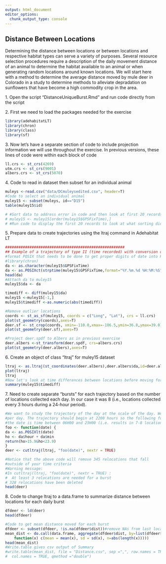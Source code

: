 ```yaml
---
output: html_document
editor_options: 
  chunk_output_type: console
---
```


## Distance Between Locations

Determining the distance between locations or between locations and respective habitat types can serve a variety of purposes. Several resource selection procedures require a description of the daily movement distance of an animal to determine the habitat available to an animal or when generating random locations around known locations. We will start here with a method to determine the average distance moved by mule deer in Colorado in a study to determine methods to alleviate depradation on sunflowers that have become a high commodity crop in the area.

1\. Open the script "DistanceUniqueBurst.Rmd" and run code directly from the script

2\. First we need to load the packages needed for the exercise

```r
library(adehabitatLT)
library(chron)
library(class)
library(sf)
```

3\. Now let's have a separate section of code to include projection information we will use throughout the exercise. In previous versions, these lines of code were within each block of code

```r
ll.crs <- st_crs(4269)
utm.crs <- st_crs(9001)
albers.crs <- st_crs(5070)
```

4\. Code to read in dataset then subset for an individual animal

```r
muleys <-read.csv("data/DCmuleysedited.csv", header=T)
#Code to select an individual animal
muley15 <- subset(muleys, id=="D15")
table(muley15$id)

# #Sort data to address error in code and then look at first 20 records of data to confirm
# muley15 <- muley15[order(muley15$GPSFixTime),]
# #Run code to display the first 20 records to look at what sorting did to data

```

5\. Prepare data to create trajectories using the ltraj command in Adehabitat LT

```r
######################################################
## Example of a trajectory of type II (time recorded) with conversion of the date to the 
#format POSIX that needs to be done to get proper digits of date into R then POSIXct uses
#library(chron)
da <- as.character(muley15$GPSFixTime)
da <- as.POSIXct(strptime(muley15$GPSFixTime,format="%Y.%m.%d %H:%M:%S"))
head(da)
#Attach da to muley15
muley15$da <- da

timediff <- diff(muley15$da)
muley15 <-muley15[-1,]
muley15$timediff <-as.numeric(abs(timediff)) 

#Remove outlier locations
coords <- st_as_sf(muley15, coords = c("Long", "Lat"), crs = ll.crs)
plot(st_geometry(coords),axes=T)
deer.sf <- st_crop(coords, xmin=-110.0,xmax=-106.5,ymin=36.8,ymax=39.0)#Visually identified based on previous plot
plot(st_geometry(deer.sf),axes=T)

#Project deer.spdf to Albers as in previous exercise
deer.albers <-st_transform(deer.spdf, crs=albers.crs)
plot(st_geometry(deer.albers),axes=T)
```

6\. Create an object of class "ltraj" for muley15 dataset

```r
ltraj <- as.ltraj(st_coordinates(deer.albers),deer.albers$da,id=deer.albers$id)
plot(ltraj)
ltraj
#Now let's look at time differences between locations before moving forward
summary(muley15$timediff)

```

7\. Need to create separate "bursts" for each trajectory based on the number of locations collected each day. In our case it was 8 (i.e., locations collected every 3 hours during a 24-hour period).

```r
#We want to study the trajectory of the day at the scale of the day. We define one trajectory 
#per day. The trajectory should begin at 2200 hours so the following function returns TRUE if
#the date is time between 06H00 and 23H00 (i.e. results in 7-8 locations/day bursts)
foo <- function(date) {
da <- as.POSIXlt(date)
ho <- da$hour + da$min
return(ho>15.9&ho<23.9)
}
deer <- cutltraj(ltraj, "foo(date)", nextr = TRUE)

#Notice that the above code will remove 345 relocations that fall
#outside of your time criteria
#Warning message:
#In cutltraj(ltraj, "foo(date)", nextr = TRUE) :
#  At least 3 relocations are needed for a burst
# 328 relocations have been deleted
head(deer)
```

8\. Code to change ltraj to a data.frame to summarize distance between locations for each daily burst

```r
dfdeer <- ld(deer)
head(dfdeer)

#Code to get mean distance moved for each burst
dfdeer <- subset(dfdeer, !is.na(dfdeer$dist))#remove NAs from last location of a burst
mean_dist <- do.call(data.frame, aggregate(dfdeer$dist, by=list(dfdeer$burst), 
    function(x) c(mean = mean(x), sd = sd(x), n=abs(length(x)))))
head(mean_dist)
#Write.table gives csv output of Summary 
#write.table(mean_dist, file = "Distance.csv", sep =",", row.names = TRUE, 
#  col.names = TRUE, qmethod ="double")
```
